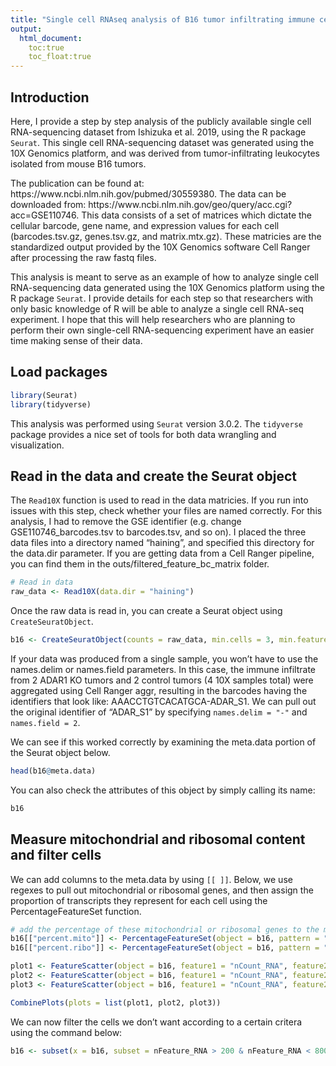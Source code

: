 ```yaml
---
title: "Single cell RNAseq analysis of B16 tumor infiltrating immune cells"
output: 
  html_document:
    toc:true
    toc_float:true
---
```


## Introduction

Here, I provide a step by step analysis of the publicly available single cell RNA-sequencing dataset from Ishizuka et al. 2019, using the R package ```Seurat```. This single cell RNA-sequencing dataset was generated using the 10X Genomics platform, and was derived from tumor-infiltrating leukocytes isolated from mouse B16 tumors.

The publication can be found at: https://www.ncbi.nlm.nih.gov/pubmed/30559380. The data can be downloaded from: https://www.ncbi.nlm.nih.gov/geo/query/acc.cgi?acc=GSE110746. This data consists of a set of matrices which dictate the cellular barcode, gene name, and expression values for each cell (barcodes.tsv.gz, genes.tsv.gz, and matrix.mtx.gz). These matricies are the standardized output provided by the 10X Genomics software Cell Ranger after processing the raw fastq files.

This analysis is meant to serve as an example of how to analyze single cell RNA-sequencing data generated using the 10X Genomics platform using the R package ```Seurat```. I provide details for each step so that researchers with only basic knowledge of R will be able to analyze a single cell RNA-seq experiment. I hope that this will help researchers who are planning to perform their own single-cell RNA-sequencing experiment have an easier time making sense of their data.

## Load packages

```r
library(Seurat)
library(tidyverse)

```

This analysis was performed using ```Seurat``` version 3.0.2. The ```tidyverse``` package provides a nice set of tools for both data wrangling and visualization.

## Read in the data and create the Seurat object

The ```Read10X``` function is used to read in the data matricies. If you run into issues with this step, check whether your files are named correctly. For this analysis, I had to remove the GSE identifier (e.g. change GSE110746_barcodes.tsv to barcodes.tsv, and so on). I placed the three data files into a directory named "haining", and specified this directory for the data.dir parameter. If you are getting data from a Cell Ranger pipeline, you can find them in the outs/filtered_feature_bc_matrix folder.

```r
# Read in data
raw_data <- Read10X(data.dir = "haining")
```

Once the raw data is read in, you can create a Seurat object using ```CreateSeuratObject```.

```r
b16 <- CreateSeuratObject(counts = raw_data, min.cells = 3, min.features = 200, project = "b16", names.delim = "-", names.field = 2)
```

If your data was produced from a single sample, you won't have to use the names.delim or names.field parameters. In this case, the immune infiltrate from 2 ADAR1 KO tumors and 2 control tumors (4 10X samples total) were aggregated using Cell Ranger aggr, resulting in the barcodes having the identifiers that look like: AAACCTGTCACATGCA-ADAR_S1. We can pull out the original identifier of "ADAR_S1" by specifying ```names.delim = "-"``` and ```names.field = 2```.

We can see if this worked correctly by examining the meta.data portion of the Seurat object below.

```r
head(b16@meta.data)
```

You can also check the attributes of this object by simply calling its name:

```r
b16
```

## Measure mitochondrial and ribosomal content and filter cells

We can add columns to the meta.data by using ```[[ ]]```. Below, we use regexes to pull out mitochondrial or ribosomal genes, and then assign the proportion of transcripts they represent for each cell using the PercentageFeatureSet function. 
```r
# add the percentage of these mitochondrial or ribosomal genes to the meta.data
b16[["percent.mito"]] <- PercentageFeatureSet(object = b16, pattern = "^mt-")
b16[["percent.ribo"]] <- PercentageFeatureSet(object = b16, pattern = "Rps|Rpl|Mrpl|Mrps")

plot1 <- FeatureScatter(object = b16, feature1 = "nCount_RNA", feature2 = "percent.mito")
plot2 <- FeatureScatter(object = b16, feature1 = "nCount_RNA", feature2 = "nFeature_RNA")
plot3 <- FeatureScatter(object = b16, feature1 = "nCount_RNA", feature2 = "percent.ribo")

CombinePlots(plots = list(plot1, plot2, plot3))
```

We can now filter the cells we don't want according to a certain critera using the command below:

```r
b16 <- subset(x = b16, subset = nFeature_RNA > 200 & nFeature_RNA < 8000 & percent.mito < 25 & percent.ribo < 40 )
```



